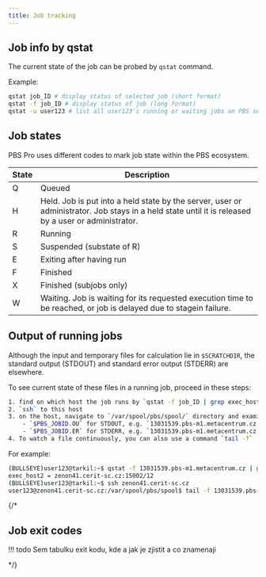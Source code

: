 ```yaml
---
title: Job tracking
---
```

## Job info by qstat 

The current state of the job can be probed by `qstat` command.

Example:
```bash
qstat job_ID # display status of selected job (short format)
qstat -f job_ID # display status of job (long format)
qstat -u user123 # list all user123's running or waiting jobs on PBS server 
```
## Job states

PBS Pro uses different codes to mark job state within the PBS ecosystem. 

| State | Description |
|-------|-------------|
| Q | Queued |
| H | Held. Job is put into a held state by the server, user or administrator. Job stays in a held state until it is released by a user or administrator.|
| R | Running |
| S | Suspended (substate of R) |
| E | Exiting after having run |
| F | Finished |
| X | Finished (subjobs only) |
| W | Waiting. Job is waiting for its requested execution time to be reached, or job is delayed due to stagein failure. |

## Output of running jobs

Although the input and temporary files for calculation lie in `$SCRATCHDIR`, the standard output (STDOUT) and standard error output (STDERR) are elsewhere. 

To see current state of these files in a running job, proceed in these steps:

```bash
1. find on which host the job runs by `qstat -f job_ID | grep exec_host2`
2. `ssh` to this host
3. on the host, navigate to `/var/spool/pbs/spool/` directory and examine the files
    - `$PBS_JOBID.OU` for STDOUT, e.g. `13031539.pbs-m1.metacentrum.cz.OU`
    - `$PBS_JOBID.ER` for STDERR, e.g. `13031539.pbs-m1.metacentrum.cz.ER`
4. To watch a file continuously, you can also use a command `tail -f`
```

For example:
```bash
(BULLSEYE)user123@tarkil:~$ qstat -f 13031539.pbs-m1.metacentrum.cz | grep exec_host2
exec_host2 = zenon41.cerit-sc.cz:15002/12
(BULLSEYE)user123@tarkil:~$ ssh zenon41.cerit-sc.cz
user123@zenon41.cerit-sc.cz:/var/spool/pbs/spool$ tail -f 13031539.pbs-m1.metacentrum.cz.OU 
 ```

{/*
## Job exit codes

!!! todo
    Sem tabulku exit kodu, kde a jak je zjistit a co znamenaji 

*/}


